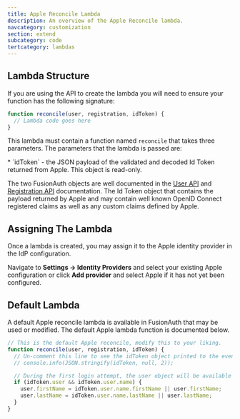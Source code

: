 ```yaml
---
title: Apple Reconcile Lambda
description: An overview of the Apple Reconcile lambda.
navcategory: customization
section: extend
subcategory: code
tertcategory: lambdas
---
```


<ReconcileLambdaIntro identity_provider_name="Apple" prefix="an" />

## Lambda Structure

If you are using the API to create the lambda you will need to ensure your function has the following signature:

```javascript
function reconcile(user, registration, idToken) {
  // Lambda code goes here
}
```

This lambda must contain a function named `reconcile` that takes three parameters. The parameters that the lambda is passed are:

<ReconcileLambdaUserRegistrationParameters />
* `idToken` - the JSON payload of the validated and decoded Id Token returned from Apple. This object is read-only.

The two FusionAuth objects are well documented in the [User API](/docs/apis/users) and [Registration API](/docs/apis/registrations) documentation. The Id Token object that contains the payload returned by Apple and may contain well known OpenID Connect registered claims as well as any custom claims defined by Apple.

## Assigning The Lambda

Once a lambda is created, you may assign it to the Apple identity provider in the IdP configuration.

Navigate to <strong>Settings -> Identity Providers</strong> and select your existing Apple configuration or click <strong>Add provider</strong> and select Apple if it has not yet been configured.

## Default Lambda

A default Apple reconcile lambda is available in FusionAuth that may be used or modified. The default Apple lambda function is documented below.

```javascript
// This is the default Apple reconcile, modify this to your liking.
function reconcile(user, registration, idToken) {
  // Un-comment this line to see the idToken object printed to the event log
  // console.info(JSON.stringify(idToken, null, 2));

  // During the first login attempt, the user object will be available which may contain first and last name.
  if (idToken.user && idToken.user.name) {
    user.firstName = idToken.user.name.firstName || user.firstName;
    user.lastName = idToken.user.name.lastName || user.lastName;
  }
}
```
